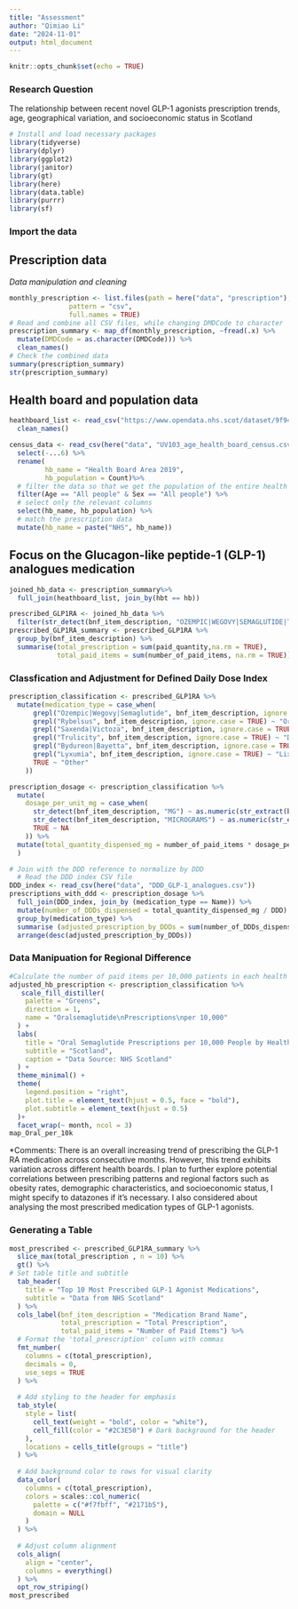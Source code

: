 ```yaml
---
title: "Assessment"
author: "Qimiao Li"
date: "2024-11-01"
output: html_document
---
```


```r
knitr::opts_chunk$set(echo = TRUE)
```

### Research Question
The relationship between recent novel GLP-1 agonists prescription trends, age, geographical variation, and socioeconomic status in Scotland


```r
# Install and load necessary packages
library(tidyverse)
library(dplyr)
library(ggplot2)
library(janitor) 
library(gt) 
library(here) 
library(data.table)
library(purrr) 
library(sf)
```

### Import the data

## Prescription data 
*Data manipulation and cleaning*
```r
monthly_prescription <- list.files(path = here("data", "prescription"),
               pattern = "csv",
               full.names = TRUE) 
# Read and combine all CSV files, while changing DMDCode to character
prescription_summary <- map_df(monthly_prescription, ~fread(.x) %>%
  mutate(DMDCode = as.character(DMDCode))) %>%   
  clean_names()
# Check the combined data
summary(prescription_summary)
str(prescription_summary)
```

## Health board and population data 
```r
heathboard_list <- read_csv("https://www.opendata.nhs.scot/dataset/9f942fdb-e59e-44f5-b534-d6e17229cc7b/resource/652ff726-e676-4a20-abda-435b98dd7bdc/download/hb14_hb19.csv") %>% 
  clean_names()

census_data <- read_csv(here("data", "UV103_age_health_board_census.csv"), skip = 10) %>% 
  select(-...6) %>% 
  rename(
         hb_name = "Health Board Area 2019",
         hb_population = Count)%>% 
  # filter the data so that we get the population of the entire health board
  filter(Age == "All people" & Sex == "All people") %>% 
  # select only the relevant columns
  select(hb_name, hb_population) %>% 
  # match the prescription data
  mutate(hb_name = paste("NHS", hb_name))
```

## Focus on the Glucagon-like peptide-1 (GLP-1) analogues medication
```r
joined_hb_data <- prescription_summary%>% 
  full_join(heathboard_list, join_by(hbt == hb))

prescribed_GLP1RA <- joined_hb_data %>% 
  filter(str_detect(bnf_item_description, "OZEMPIC|WEGOVY|SEMAGLUTIDE|TRULICITY|SAXENDA|RYBELSUS|VICTOZA|BAYETTA|BYDUREON|LYXUMIA")) 
prescribed_GLP1RA_summary <- prescribed_GLP1RA %>% 
  group_by(bnf_item_description) %>%
  summarise(total_prescription = sum(paid_quantity,na.rm = TRUE),
            total_paid_items = sum(number_of_paid_items, na.rm = TRUE))

```

### Classfication and Adjustment for Defined Daily Dose Index
```r
prescription_classification <- prescribed_GLP1RA %>% 
  mutate(medication_type = case_when(
      grepl("Ozempic|Wegovy|Semaglutide", bnf_item_description, ignore.case = TRUE) ~ "Semaglutide",
      grepl("Rybelsus", bnf_item_description, ignore.case = TRUE) ~ "Oral semaglutide",
      grepl("Saxenda|Victoza", bnf_item_description, ignore.case = TRUE) ~ "Liraglutide",
      grepl("Trulicity", bnf_item_description, ignore.case = TRUE) ~ "Dulaglutide",
      grepl("Bydureon|Bayetta", bnf_item_description, ignore.case = TRUE) ~ "Exenatide",
      grepl("Lyxumia", bnf_item_description, ignore.case = TRUE) ~ "Lixisenatide",
      TRUE ~ "Other"
    )) 

prescription_dosage <- prescription_classification %>%
  mutate(
    dosage_per_unit_mg = case_when(
      str_detect(bnf_item_description, "MG") ~ as.numeric(str_extract(bnf_item_description, "\\d+(\\.\\d+)?(?=MG)")),
      str_detect(bnf_item_description, "MICROGRAMS") ~ as.numeric(str_extract(bnf_item_description, "\\d+(\\.\\d+)?(?=MICROGRAMS)")) / 1000, 
      TRUE ~ NA
    )) %>% 
  mutate(total_quantity_dispensed_mg = number_of_paid_items * dosage_per_unit_mg
  )

# Join with the DDD reference to normalize by DDD
  # Read the DDD index CSV file
DDD_index <- read_csv(here("data", "DDD_GLP-1_analogues.csv"))
prescriptions_with_ddd <- prescription_dosage %>%
  full_join(DDD_index, join_by (medication_type == Name)) %>% 
  mutate(number_of_DDDs_dispensed = total_quantity_dispensed_mg / DDD) %>% 
  group_by(medication_type) %>% 
  summarise (adjusted_prescription_by_DDDs = sum(number_of_DDDs_dispensed)) %>% 
  arrange(desc(adjusted_prescription_by_DDDs))

```
### Data Manipuation for Regional Difference
```r
#Calculate the number of paid items per 10,000 patients in each health board. 
adjusted_hb_prescription <- prescription_classification %>%
   scale_fill_distiller(
    palette = "Greens", 
    direction = 1,
    name = "Oralsemaglutide\nPrescriptions\nper 10,000"
  ) +
  labs(
    title = "Oral Semaglutide Prescriptions per 10,000 People by Health Board",
    subtitle = "Scotland",
    caption = "Data Source: NHS Scotland"
  ) +
  theme_minimal() +
  theme(
    legend.position = "right",
    plot.title = element_text(hjust = 0.5, face = "bold"),
    plot.subtitle = element_text(hjust = 0.5)
  )+
  facet_wrap(~ month, ncol = 3) 
map_Oral_per_10k
```

*Comments: There is an overall increasing trend of prescribing the GLP-1 RA medication across consecutive months. However, this trend exhibits variation across different health boards.  I plan to further explore potential correlations between prescribing patterns and regional factors such as obesity rates, demographic characteristics, and socioeconomic status, I might specify to datazones if it's necessary. I also considered about analysing the most prescribed medication types of GLP-1 agonists.


### Generating a Table
```r
most_prescribed <- prescribed_GLP1RA_summary %>% 
  slice_max(total_prescription , n = 10) %>% 
  gt() %>% 
# Set table title and subtitle
  tab_header(
    title = "Top 10 Most Prescribed GLP-1 Agonist Medications",
    subtitle = "Data from NHS Scotland"
  ) %>%
  cols_label(bnf_item_description = "Medication Brand Name",
             total_prescription = "Total Prescription",
             total_paid_items = "Number of Paid Items") %>% 
  # Format the 'total_prescription' column with commas
  fmt_number(
    columns = c(total_prescription),
    decimals = 0,
    use_seps = TRUE
  ) %>%
  
  # Add styling to the header for emphasis
  tab_style(
    style = list(
      cell_text(weight = "bold", color = "white"),
      cell_fill(color = "#2C3E50") # Dark background for the header
    ),
    locations = cells_title(groups = "title")
  ) %>%
  
  # Add background color to rows for visual clarity
  data_color(
    columns = c(total_prescription),
    colors = scales::col_numeric(
      palette = c("#f7fbff", "#2171b5"),
      domain = NULL
    )
  ) %>%
  
  # Adjust column alignment
  cols_align(
    align = "center",
    columns = everything()
  ) %>%
  opt_row_striping()
most_prescribed

```